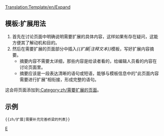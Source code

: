 <noinclude>[[Translation:Template/en/Expand]]</noinclude>{{zh/条目消息框| type  = notice
| image = en/Paper-plus.png
| text  = 此页面内容需要进行'''扩展'''。<br/>{{{1|}}}
<div style="font-size: 80%">
*你可以在页面讨论中找到更多关于具体要做什么的信息。
*参考[[zh/Wiki/维基风格指南|风格指南]]确保符合规范。
*页面完成扩展后，记得移除此处的模板。
</div>
}}<includeonly>{{{2|[[Category:zh/需要扩展的页面]]}}}</includeonly><noinclude>

==模板:扩展用法==
#首先在讨论页面中明确说明需要扩展的具体内容，这样如果有存在疑问，这能方便其了解动机和目的。
#然后在需要扩展的页面部分中插入''<nowiki>{{</nowiki>扩展|注释文本<nowiki>}}</nowiki>''模板，写好扩展内容摘要。 
#*摘要内容不需要太详细，那些内容是给读者看的，给编辑人员看的内容在讨论页面里。
#*摘要应该是一段表达清晰的语句或短语，能够与模板信息中的"此页面内容需要进行扩展"相衔接，形成完整的语句。

这会将页面添加到[[:Category:zh/需要扩展的页面]]。

==示例==
<pre>{{zh/扩展|需要补充完善桥梁的列表}}</pre>
{{zh/扩展|需要补充完善桥梁的列表|2=}}


[[Category:zh/信息框|E]]</noinclude>
